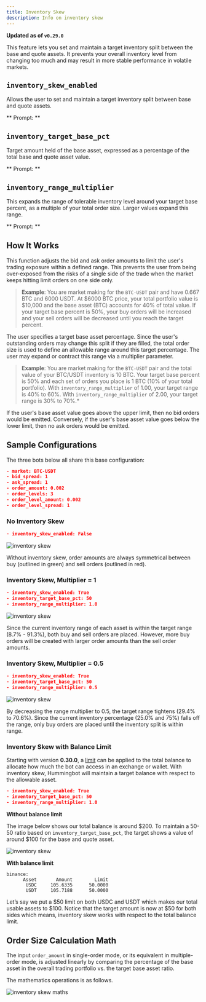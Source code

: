 ```yaml
---
title: Inventory Skew
description: Info on inventory skew
---
```



**Updated as of `v0.29.0`**

This feature lets you set and maintain a target inventory split between the base and quote assets. It prevents your overall inventory level from changing too much and may result in more stable performance in volatile markets.

## `inventory_skew_enabled`

Allows the user to set and maintain a target inventory split between base and quote assets.

** Prompt: **

<Prompt
  prompt="Would you like to enable inventory skew? (Yes/No)"
  response=">>> Yes"
/>

## `inventory_target_base_pct`

Target amount held of the base asset, expressed as a percentage of the total base and quote asset value.

** Prompt: **

<Prompt
  prompt="On [exchange], you have [base_asset_balance] and [quote_asset_balance]. By market value, your current inventory split is [base_%_ratio] and [quote_%_ratio]. Would you like to keep this ratio?"
  response=">>> Yes"
/>

## `inventory_range_multiplier`

This expands the range of tolerable inventory level around your target base percent, as a multiple of your total order size. Larger values expand this range.

** Prompt: **

<Prompt
  prompt="What is your tolerable range of inventory around the target, expressed in multiples of your total order size?"
  response=">>> "
/>

## How It Works

This function adjusts the bid and ask order amounts to limit the user's trading exposure within a defined range. This prevents the user from being over-exposed from the risks of a single side of the trade when the market keeps hitting limit orders on one side only.

> **Example**: You are market making for the `BTC-USDT` pair and have 0.667 BTC and 6000 USDT. At $6000 BTC price, your total portfolio value is $10,000 and the base asset (BTC) accounts for 40% of total value. If your target base percent is 50%, your buy orders will be increased and your sell orders will be decreased until you reach the target percent.

The user specifies a target base asset percentage. Since the user's outstanding orders may change this split if they are filled, the total order size is used to define an allowable range around this target percentage. The user may expand or contract this range via a multiplier parameter.

> **Example**: You are market making for the `BTC-USDT` pair and the total value of your BTC/USDT inventory is 10 BTC. Your target base percent is 50% and each set of orders you place is 1 BTC (10% of your total portfolio). With `inventory_range_multiplier` of 1.00, your target range is 40% to 60%. With `inventory_range_multiplier` of 2.00, your target range is 30% to 70%.\*

If the user's base asset value goes above the upper limit, then no bid orders would be emitted. Conversely, if the user's base asset value goes below the lower limit, then no ask orders would be emitted.

## Sample Configurations

The three bots below all share this base configuration:

```json
- market: BTC-USDT
- bid_spread: 1
- ask_spread: 1
- order_amount: 0.002
- order_levels: 3
- order_level_amount: 0.002
- order_level_spread: 1
```

### No Inventory Skew

```json
- inventory_skew_enabled: False
```

![inventory skew](/img/no-inventory-skew.png)

Without inventory skew, order amounts are always symmetrical between buy (outlined in green) and sell orders (outlined in red).

### Inventory Skew, Multiplier = 1

```json
- inventory_skew_enabled: True
- inventory_target_base_pct: 50
- inventory_range_multiplier: 1.0
```

![inventory skew](/img/skew-with-multiplier-1.png)

Since the current inventory range of each asset is within the target range (8.7% - 91.3%), both buy and sell orders are placed. However, more buy orders will be created with larger order amounts than the sell order amounts.

### Inventory Skew, Multiplier = 0.5

```json
- inventory_skew_enabled: True
- inventory_target_base_pct: 50
- inventory_range_multiplier: 0.5
```

![inventory skew](/img/skew-with-multiplier-0.5.png)

By decreasing the range multiplier to 0.5, the target range tightens (29.4% to 70.6%). Since the current inventory percentage (25.0% and 75%) falls off the range, only buy orders are placed until the inventory split is within range.

### Inventory Skew with Balance Limit

Starting with version **0.30.0**, a [limit](/release-notes/0.30.0/#-new-command-balance-limit) can be applied to the total balance to allocate how much the bot can access in an exchange or wallet. With inventory skew, Hummingbot will maintain a target balance with respect to the allowable asset.

```json
- inventory_skew_enabled: True
- inventory_target_base_pct: 50
- inventory_range_multiplier: 1.0
```

**Without balance limit**

The image below shows our total balance is around $200. To maintain a 50-50 ratio based on `inventory_target_base_pct`, the target shows a value of around $100 for the base and quote asset.

![inventory skew](/img/skew_without_limit.png)

**With balance limit**

```
binance:
      Asset       Amount        Limit
       USDC     105.6335      50.0000
       USDT     105.7188      50.0000
```

Let’s say we put a $50 limit on both USDC and USDT which makes our total usable assets to $100. Notice that the target amount is now at \$50 for both sides which means, inventory skew works with respect to the total balance limit.

## Order Size Calculation Math

The input `order_amount` in single-order mode, or its equivalent in multiple-order mode, is adjusted linearly by comparing the percentage of the base asset in the overall trading portfolio vs. the target base asset ratio.

The mathematics operations is as follows.

![inventory skew maths](/img/inventory-skew-formula.png)
